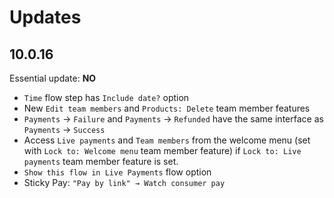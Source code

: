 # Updates

## 10.0.16

Essential update: **NO**

 - `Time` flow step has `Include date?` option
 - New `Edit team members` and `Products: Delete` team member features
 - `Payments` → `Failure` and `Payments` → `Refunded` have the same interface as `Payments` → `Success`
 - Access `Live payments` and `Team members` from the welcome menu (set with `Lock to: Welcome menu` team member feature) if `Lock to: Live payments` team member feature is set.
 - `Show this flow in Live Payments` flow option
 - Sticky Pay: `"Pay by link" → Watch consumer pay`
